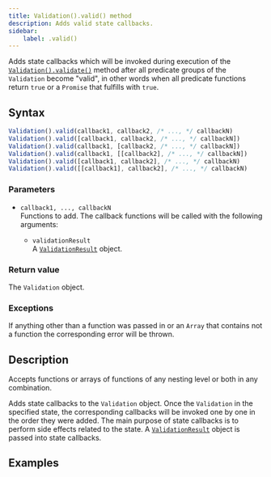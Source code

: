 ```yaml
---
title: Validation().valid() method
description: Adds valid state callbacks.
sidebar:
    label: .valid()
---
```



Adds state callbacks which will be invoked during execution of the [`Validation().validate()`](/api/validation/instance-methods/validate/) method after all predicate groups of the `Validation` become "valid", in other words when all predicate functions return `true` or a `Promise` that fulfills with `true`.

## Syntax

```js
Validation().valid(callback1, callback2, /* ..., */ callbackN)
Validation().valid([callback1, callback2, /* ..., */ callbackN])
Validation().valid(callback1, [callback2, /* ..., */ callbackN])
Validation().valid(callback1, [[callback2], /* ..., */ callbackN])
Validation().valid([callback1, callback2], /* ..., */ callbackN)
Validation().valid([[callback1], callback2], /* ..., */ callbackN)
```

### Parameters

- `callback1, ..., callbackN`
<br/> Functions to add. The callback functions will be called with the following arguments:

    - `validationResult` 
    <br/> A [`ValidationResult`](/api/validation-result/) object. 

### Return value

The `Validation` object. 

### Exceptions

If anything other than a function was passed in or an `Array` that contains not a function the corresponding error will be thrown. 

## Description

Accepts functions or arrays of functions of any nesting level or both in any combination. 

Adds state callbacks to the `Validation` object. Once the `Validation` in the specified state, the corresponding callbacks will be invoked one by one in the order they were added. The main purpose of state callbacks is to perform side effects related to the state. A [`ValidationResult`](/api/validation-result/) object is passed into state callbacks.

## Examples

<Code code={validCode} lang='js'/>
